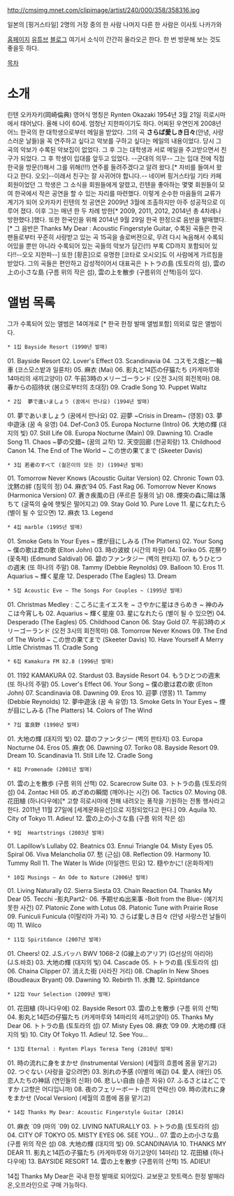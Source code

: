 http://cmsimg.mnet.com/clipimage/artist/240/000/358/358316.jpg

일본의 [핑거스타일] 2명의 거장 중의 한 사람
나머지 다른 한 사람은 이사토 나카가와

[http://www.rynten.com 홈페이지]
[http://www.youtube.com/user/klasse1220 유튜브]
[http://fm840.jp/blog/rynten/ 블로그] 여기서 소식이 간간히 올라오곤 한다. 한 번 방문해 보는 것도 좋을듯 하다.

[[목차]]

= 소개 =
린텐 오카자키(岡崎倫典) 영어식 명칭은 Rynten Okazaki 1954년 3월 21일 히로시마에서 태어났다. 올해 나이 60세. 엄청난 지한파이기도 하다. 어찌된 우연인게 2008년 어느 한국의 한 대학생으로부터 메일을 받았다. 그의 곡 '''さらば愛しき日々'''(안녕, 사랑스러운 날들)을 꼭 연주하고 싶다고 악보를 구하고 싶다는 메일의 내용이었다. 당시 그 곡의 악보가 수록된 악보집이 없었다. 그 후 그는 대학생과 서로 메일을 주고받으면서 친구가 되었다. 그 후 학생이 입대를 앞두고 있었다. --군대의 의무-- 그는 입대 전에 직접 한국을 방문(!)해서 그를 위해(!!!) 연주를 들려주겠다고 알려 왔다.[* 자비를 들여서 왔다고 한다. 오오]--이래서 친구는 잘 사귀어야 합니다.-- 네이버 핑거스타일 기타 카페 회원이었던 그 학생은 그 소식을 회원들에게 알렸고, 린텐을 좋아하는 몇몇 회원들이 모여 한국에서 작은 공연을 할 수 있는 자리를 마련했다. 이렇게 순수한 마음들의 교류가 계기가 되어 오카자키 린텐의 첫 공연은 2009년 3월에 조촐하지만 아주 성공적으로 이루어 졌다. 이후 그는 매년 한 두 차례 방한[* 2009, 2011, 2012, 2014년 총 4차례나 방한했다.]했다. 또한 한국인을 위해 2014년 9월 29일 한국 한정으로 음반을 발매했다. [* 그 음반은 Thanks My Dear : Acoustic Fingerstyle Guitar, 수록된 곡들은 한국팬들로부터 꾸준히 사랑받고 있는 곡 15곡을 솔로버젼으로, 무려 다시 녹음해서 수록되어있을 뿐만 아니라 수록되어 있는 곡들의 악보가 담긴(!!) 부록 CD까지 포함되어 있다!!--오오 지한파--] 또한 [황혼]으로 유명한 [코타로 오시오]도 이 사람에게 가르침을 받았다. 그의 곡들은 편안하고 감성적이어서 대표곡은 トトラの島 (토토라의 섬), 雲の上の小さな島 (구름 위의 작은 섬), 雲の上を散步 (구름위의 산책)등이 있다.

= 앨범 목록 = 

그가 수록되어 있는 앨범은 14여개로 [* 한국 한정 발매 앨범포함] 의외로 많은 앨범이다.

 * 1집 Bayside Resort (1990년 발매)

01. Bayside Resort
02. Lover's Effect
03. Scandinavia
04. コスモス畑と一輪車 (코스모스밭과 일륜차)
05. 麻衣 (Mai)
06. 影丸と14匹の仔猫たち (카게마루와 14마리의 새끼고양이)
07. 午前3時のメリーゴーランド (오전 3시의 회전목마)
08. 春からの招待状 (봄으로부터의 초대장)
09. Cradle Song 
10. Puppet Waltz

 * 2집  夢で逢いましょう (꿈에서 만나요) (1994년 발매)

01. 夢であいましょう (꿈에서 만나요)
02. 迎夢 ~Crisis in Dream~ (영몽)
03. 夢中遊泳 (꿈 속 유영)
04. Def-Con3
05. Europa Nocturne (Intro)
06. 大地の輝 (대지의 빛) 
07. Still Life
08. Europa Nocturne (Main)
09. Dawning
10. Cradle Song
11. Chaos ~夢の交錯~ (꿈의 교착)
12. 天空回廊 (천공회랑)
13. Childhood Canon
14. The End of The World ~ この世の果てまで (Skeeter Davis)

 * 3집 若者のすべて (젊은이의 모든 것) (1994년 발매)

01. Tomorrow Never Knows (Acoustic Guitar Version)
02. Chronic Town
03. 沈黙の絆 (침묵의 정)
04. 麻衣'94
05. Fast Rag
06. Tomorrow Never Knows (Harmonica Version)
07. 蒼き疾風の日 (푸르른 질풍의 날)
08. 煙突の森に陽は落ちて (굴뚝의 숲에 햇빛은 떨어지고)
09. Stay Gold
10. Pure Love
11. 星になれたら (별이 될 수 있으면)
12. 麻衣
13. Legend

 * 4집 marble (1995년 발매)

01. Smoke Gets In Your Eyes ~ 煙が目にしみる (The Platters)
02. Your Song ~ 僕の歌は君の歌 (Elton John)
03. 時の波紋 (시간의 파문)
04. Toriko
05. 花祭り (꽃축제) (Edmund Saldival)
06. 碧のファンタジー (벽의 판타지)
07. もうひとつの週末  (또 하나의 주말)
08. Tammy (Debbie Reynolds)
09. Balloon
10. Eros
11. Aquarius ~ 輝く星座
12. Desperado (The Eagles)
13. Dream

 * 5집 Acoustic Eve ~ The Songs For Couples ~ (1995년 발매)

01. Christmas Medley : こころに主イエスを ~ さやかに星はきらめき ~ 神のみこは今宵しも  
02. Aquarius ~ 輝く星座  
03. 星になれたら (별이 될 수 있으면)
04. Desperado (The Eagles)
05. Childhood Canon
06. Stay Gold
07. 午前3時のメリーゴーランド (오전 3시의 회전목마)
08. Tomorrow Never Knows
09. The End of The World ~ この世の果てまで (Skeeter Davis)
10. Have Yourself A Merry Little Christmas
11. Cradle Song

 * 6집 Kamakura FM 82.8 (1996년 발매)

01. 1192 KAMAKURA  
02. Stardust
03. Bayside Resort
04. もうひとつの週末 (또 하나의 주말)
05. Lover's Effect
06. Your Song ~ 僕の歌は君の歌 (Elton John)
07. Scandinavia
08. Dawning
09. Eros
10. 迎夢 (영몽)
11. Tammy (Debbie Reynolds)
12. 夢中遊泳 (꿈 속 유영)
13. Smoke Gets In Your Eyes ~ 煙が目にしみる (The Platters)
14. Colors of The Wind

 * 7집 富良野 (1998년 발매)

01. 大地の輝 (대지의 빛)
02. 碧のファンタジー (벽의 판타지)
03. Europa Nocturne  
04. Eros  
05. 麻衣  
06. Dawning  
07. Toriko  
08. Bayside Resort   
09. Dream   
10. Scandinavia  
11. Still Life
12. Cradle Song

 * 8집 Promenade (2001년 발매)

01. 雲の上を散歩 (구름 위의 산책)
02. Scarecrow Suite  
03. トトラの島 (토토라의 섬)
04. Zontac Hill  
05. めざめの瞬間 (깨어나는 시간)
06. Tactics  
07. Moving  
08. 花田植 (하나다우에)[* 고향 히로시마에 전해 내려오는 풍작을 기원하는 전통 행사라고 한다. 2011년 11월 27일에 [세계문화유산]으로 지정되었다고 한다.]
09. Aquila  
10. City of Tokyo  
11. Adieu!  
12. 雲の上の小さな島 (구름 위의 작은 섬)

 * 9집  Heartstrings (2003년 발매)

01. Lapillow’s Lullaby  
02. Beatnics  
03. Ennui Triangle  
04. Misty Eyes  
05. Spiral  
06. Viva Melancholia  
07. 愁 (근심)
08. Reflection  
09. Harmony  
10. Tummy Roll  
11. The Water Is Wide (아일랜드 민요)
12. 穏やかに!  (온화하게!)

 * 10집 Musings ~ An Ode to Nature (2006년 발매)

01. Living Naturally  
02. Sierra Siesta  
03. Chain Reaction  
04. Thanks My Dear  
05. Tecchi -影丸Part2-  
06. 予期せぬ出来事 -Bolt from the Blue- (예기치 못한 사건) 
07. Platonic Zone with Lotus  
08. Platonic Tune with Prairie Rose  
09. Funiculi Funicula (이탈리아 가곡) 
10. さらば愛しき日々 (안녕 사랑스런 날들이여)
11. Wilco

 * 11집 Spiritdance (2007년 발매)

01. Cheers! 
02.  J.S.バッハ BWV 1068-2 (G線上のアリア) (G선상의 아리아) (J.S.바흐)
03. 大地の輝 (대지의 빛)
04. Cascade   
05. トトラの島 (토토라의 섬) 
06. Chaina Clipper   
07. 消えた街 (사라진 거리)
08. Chaplin In New Shoes (Boudleaux Bryant)
09. Dawning  
10. Rebirth   
11. 水舞   
12. Spiritdance

 * 12집 Your Selection (2009년 발매)

01. 花田植 (하나다우에)
02. Bayside Resort 
03. 雲の上を散歩 (구름 위의 산책)
04. 影丸と14匹の仔猫たち (카게마루와 14마리의 새끼고양이)
05. Thanks My Dear   
06. トトラの島 (토토라의 섬)
07. Misty Eyes  
08. 麻衣 ’09   
09. 大地の輝 (대지의 빛)
10. City Of Tokyo 
11. Adieu!  
12. See You... 

 * 13집 Eternal : Rynten Plays Teresa Teng (2010년 발매)

01. 時の流れに身をまかせ (Instrumental Version) (세월의 흐름에 몸을 맡기고)
02. つぐない (사랑을 갚으려면)
03. 別れの予感 (이별의 예감)
04. 愛人 (애인)
05. 恋人たちの神話 (연인들의 신화)
06. 悲しい自由 (슬픈 자유)
07. ふるさとはどこですか (고향은 어디입니까)
08. 夜のフェリーボート (밤의 연락선)
09. 時の流れに身をまかせ (Vocal Version) (세월의 흐름에 몸을 맡기고)

 * 14집 Thanks My Dear: Acoustic Fingerstyle Guitar (2014)

01. 麻衣 `09 (마의 `09)    
02. LIVING NATURALLY    
03. トトラの島 (토토라의 섬)    
04. CITY OF TOKYO    
05. MISTY EYES    
06. SEE YOU...    
07. 雲の上の小さな島 (구름 위의 작은 섬)    
08. 大地の輝 (대지의 빛)    
09. SCANDINAVIA    
10. THANKS MY DEAR    
11. 影丸と14匹の子猫たち (카게마루와 아기고양이 14마리)    
12. 花田植 (하나다우에)    
13. BAYSIDE RESORT    
14. 雲の上を散步 (구름위의 산책)    
15. ADIEU!

14집 Thanks My Dear은 국내 한정 발매로 되어있다.
교보문고 핫트랙스 한정 발매라 온,오프라인으로 구매 가능하다.

